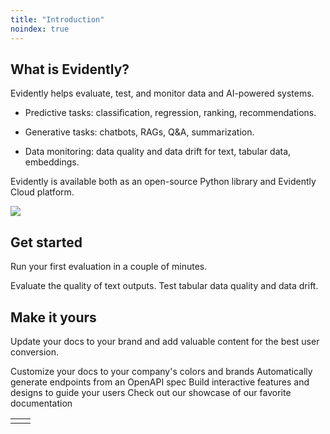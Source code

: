 ```yaml
---
title: "Introduction"
noindex: true
---
```


## What is Evidently?

Evidently helps evaluate, test, and monitor data and AI-powered systems.

* Predictive tasks: classification, regression, ranking, recommendations.

* Generative tasks: chatbots, RAGs, Q\&A, summarization.

* Data monitoring: data quality and data drift for text, tabular data, embeddings.

Evidently is available both as an open-source Python library and Evidently Cloud platform.

![](images/main.png)

## Get started

Run your first evaluation in a couple of minutes.

<CardGroup cols={2}>
  <Card title="LLM quickstart" icon="fa-duotone fa-solid fa-comment-text" href="/quickstart_llm">
    Evaluate the quality of text outputs.
  </Card>

  <Card title="ML quickstart" icon="fa-solid fa-table" href="/quickstart_ml">
    Test tabular data quality and data drift.
  </Card>
</CardGroup>

## Make it yours

Update your docs to your brand and add valuable content for the best user conversion.

<CardGroup cols={2}>
  <Card title="Customize Style" icon="palette" href="https://mintlify.com/docs/settings/global">
    Customize your docs to your company's colors and brands
  </Card>

  <Card title="Reference APIs" icon="code" href="https://mintlify.com/docs/api-playground/openapi">
    Automatically generate endpoints from an OpenAPI spec
  </Card>

  <Card title="Add Components" icon="screwdriver-wrench" href="https://mintlify.com/docs/components/accordion">
    Build interactive features and designs to guide your users
  </Card>

  <Card title="Get Inspiration" icon="stars" href="https://mintlify.com/customers">
    Check out our showcase of our favorite documentation
  </Card>
</CardGroup>

|   |   |
| - | - |
|   |   |